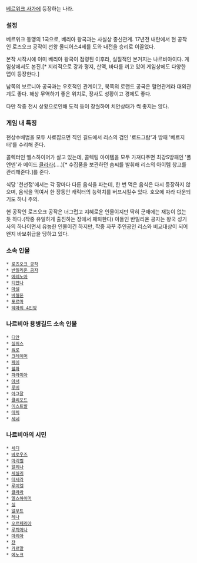 [[베르위크 사가]]에 등장하는 나라.

=== 설정 ===

베르위크 동맹의 1국으로, 베리아 왕국과는 사실상 종신관계. 17년전 내란에서 현 공작인 로즈오크 공작이 선왕 몰디어스4세를 도와 내전을 승리로 이끌었다.

본작 시작시에 이미 베리아 왕국이 점령된 이후라, 실질적인 본거지는 나르비아이다. 게임상에서도 본진.[* 지리적으로 강과 평지, 산맥, 바다를 끼고 있어 게임상에도 다양한 맵이 등장한다.]

남쪽의 보르니아 공국과는 우호적인 관계이고, 북쪽의 로랜드 공국은 혈연관계라 대외관계도 좋다. 해상 무역하기 좋은 위치로, 장사도 성황이고 경제도 좋다.

다만 작중 전시 상황으로인해 도적 등이 창궐하여 치안상태가 썩 좋지는 않다.

=== 게임 내 특징 ===

현상수배범을 모두 사로잡으면 직인 길드에서 리스의 검인 '로드그람'과 방패 '베르지터'를 수리해 준다.

콜렉터인 엘스하이머가 살고 있는데, 콜렉팅 아이템을 모두 가져다주면 최강S방패인 '폴엔덴'과 메이드 [[클라라]](....)[* 수집품을 보관하던 솜씨를 발휘해 리스의 아이템 창고를 관리해준다.]를 준다.

식당 '천선정'에서는 각 장마다 다른 음식을 파는데, 한 번 먹은 음식은 다시 등장하지 않으며, 음식을 먹여서 한 장동안 캐릭터의 능력치를 버프시킬수 있다. 호오에 따라 다운되기도 하니 주의.

현 공작인 로즈오크 공작은 너그럽고 지혜로운 인물이지만 딱히 군재에는 재능이 없는 듯 하다.(작중 유일하게 출진하는 장에서 패퇴한다) 
아들인 반밀리온 공자는 왕국 성기사의 하나이면서 유능한 인물이긴 하지만, 작중 자꾸 주인공인 리스와 비교대상이 되어 왠지 바보취급을 당하고 있다.

=== 소속 인물 ===
 * [[로즈오크 공작]]
 * [[반밀리온 공자]]
 * [[에레노아]]
 * [[티안나]]
 * [[마셀]]
 * [[바젤폰]]
 * [[포르마]]
 * [[악마의 4인방]]

=== 나르비아 용병길드 소속 인물 ===
 * [[디안]]
 * [[실위스]]
 * [[워로]]
 * [[크레이머]]
 * [[페이]]
 * [[쉘파]]
 * [[파라미아]]
 * [[아서]]
 * [[루비]]
 * [[아그잘]]
 * [[클리포드]]
 * [[이스트발]]
 * [[데릭]]
 * [[세네]]

=== 나르비아의 시민 ===
 * [[세디]]
 * [[바로우즈]]
 * [[마리벨]]
 * [[알리나]]
 * [[세실리]]
 * [[테세라]]
 * [[루미엘]]
 * [[클라라]]
 * [[엘스하이머]]
 * [[실]]
 * [[알무트]]
 * [[레나]]
 * [[오르페리아]]
 * [[루치아나]]
 * [[마리아]]
 * [[쟌]]
 * [[카르말]]
 * [[에노크]]
